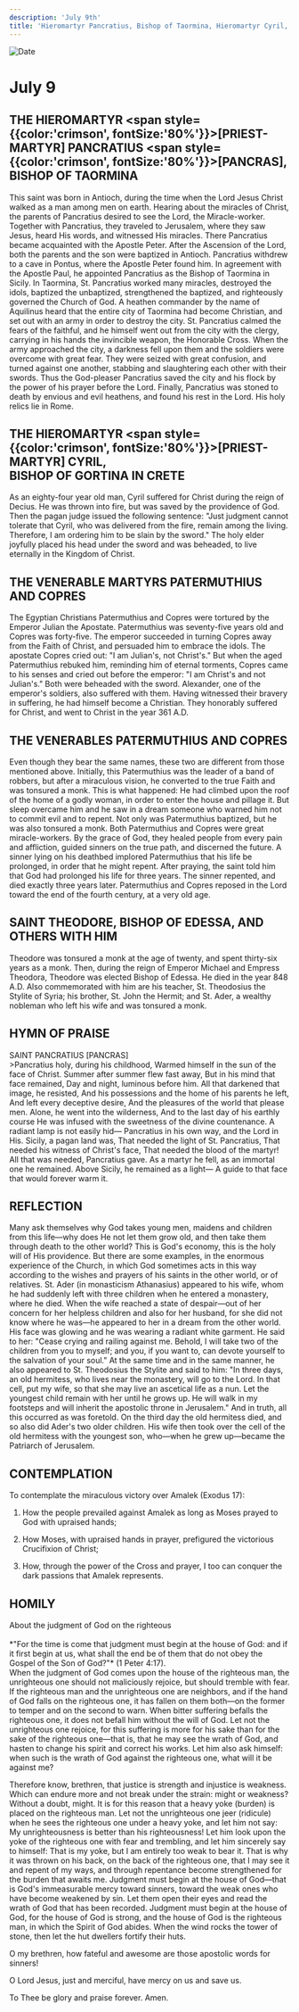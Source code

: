 ```yaml
---
description: 'July 9th'
title: 'Hieromartyr Pancratius, Bishop of Taormina, Hieromartyr Cyril, Bishop of Gortina, Venerable Martyrs Patermuthius and Copres'
---
```


<CustomPaginator />
<RunningHead />

<Image src="/title-imprint.png" height={68} width={50} alt="Date" className="title-imprint"/>

# <div id="date">July <Image className="four-dot" src="/four-dot.png" height={15} width={15} alt="" />9</div>

## THE HIEROMARTYR <span style={{color:'crimson', fontSize:'80%'}}>[PRIEST-MARTYR]</span> PANCRATIUS <span style={{color:'crimson', fontSize:'80%'}}>[PANCRAS]</span>, BISHOP OF TAORMINA

This saint was born in Antioch, during the time when the Lord Jesus Christ walked as a man among men on earth. Hearing about the miracles of Christ, the parents of Pancratius desired to see the Lord, the Miracle-worker. Together with Pancratius, they traveled to Jerusalem, where they saw Jesus, heard His words, and witnessed His miracles. There Pancratius became acquainted with the Apostle Peter. After the Ascension of the Lord, both the parents and the son were baptized in Antioch. Pancratius withdrew to a cave in Pontus, where the Apostle Peter found him. In agreement with the Apostle Paul, he appointed Pancratius as the Bishop of Taormina in Sicily. In Taormina, St. Pancratius worked many miracles, destroyed the idols, baptized the unbaptized, strengthened the baptized, and righteously governed the Church of God. A heathen commander by the name of Aquilinus heard that the entire city of Taormina had become Christian, and set out with an army in order to destroy the city. St. Pancratius calmed the fears of the faithful, and he himself went out from the city with the clergy, carrying in his hands the invincible weapon, the Honorable Cross. When the army approached the city, a darkness fell upon them and the soldiers were overcome with great fear. They were seized with great confusion, and turned against one another, stabbing and slaughtering each other with their swords. Thus the God-pleaser Pancratius saved the city and his flock by the power of his prayer before the Lord. Finally, Pancratius was stoned to death by envious and evil heathens, and found his rest in the Lord. His holy relics lie in Rome.

## THE HIEROMARTYR <span style={{color:'crimson', fontSize:'80%'}}>[PRIEST-MARTYR]</span> CYRIL,<br />BISHOP OF GORTINA IN CRETE

As an eighty-four year old man, Cyril suffered for Christ during the reign of Decius. He was thrown into fire, but was saved by the providence of God. Then the pagan judge issued the following sentence: "Just judgment cannot tolerate that Cyril, who was delivered from the fire, remain among the living. Therefore, I am ordering him to be slain by the sword." The holy elder joyfully placed his head under the sword and was beheaded, to live eternally in the Kingdom of Christ.

## THE VENERABLE MARTYRS PATERMUTHIUS AND COPRES

The Egyptian Christians Patermuthius and Copres were tortured by the Emperor Julian the Apostate. Patermuthius was seventy-five years old and Copres was forty-five. The emperor succeeded in turning Copres away from the Faith of Christ, and persuaded him to embrace the idols. The apostate Copres cried out: "I am Julian's, not Christ's." But when the aged Patermuthius rebuked him, reminding him of eternal torments, Copres came to his senses and cried out before the emperor: "I am Christ's and not Julian's." Both were beheaded with the sword. Alexander, one of the emperor's soldiers, also suffered with them. Having witnessed their bravery in suffering, he had himself become a Christian. They honorably suffered for Christ, and went to Christ in the year 361 A.D.

## THE VENERABLES PATERMUTHIUS AND COPRES

Even though they bear the same names, these two are different from those mentioned above. Initially, this Patermuthius was the leader of a band of robbers, but after a miraculous vision, he converted to the true Faith and was tonsured a monk. This is what happened: He had climbed upon the roof of the home of a godly woman, in order to enter the house and pillage it. But sleep overcame him and he saw in a dream someone who warned him not to commit evil and to repent. Not only was Patermuthius baptized, but he was also tonsured a monk. Both Patermuthius and Copres were great miracle-workers. By the grace of God, they healed people from every pain and affliction, guided sinners on the true path, and discerned the future. A sinner lying on his deathbed implored Patermuthius that his life be prolonged, in order that he might repent. After praying, the saint told him that God had prolonged his life for three years. The sinner repented, and died exactly three years later. Patermuthius and Copres reposed in the Lord toward the end of the fourth century, at a very old age.

## SAINT THEODORE, BISHOP OF EDESSA, AND OTHERS WITH HIM

Theodore was tonsured a monk at the age of twenty, and spent thirty-six years as a monk. Then, during the reign of Emperor Michael and Empress Theodora, Theodore was elected Bishop of Edessa. He died in the year 848 A.D. Also commemorated with him are his teacher, St. Theodosius the Stylite of Syria; his brother, St. John the Hermit; and St. Ader, a wealthy nobleman who left his wife and was tonsured a monk.


## HYMN OF PRAISE
<div style={{textAlign:'center', color:'crimson', fontWeight:'bold'}}>
SAINT PANCRATIUS [PANCRAS]
</div>
>Pancratius holy, during his childhood,  
Warmed himself in the sun of the face of Christ.  
Summer after summer flew fast away,  
But in his mind that face remained,  
Day and night, luminous before him.  
All that darkened that image, he resisted,  
And his possessions and the home of his parents he left,  
And left every deceptive desire,  
And the pleasures of the world that please men.  
Alone, he went into the wilderness,  
And to the last day of his earthly course  
He was infused with the sweetness of the divine countenance.  
A radiant lamp is not easily hid—  
Pancratius in his own way, and the Lord in His.  
Sicily, a pagan land was,  
That needed the light of St. Pancratius,  
That needed his witness of Christ's face,  
That needed the blood of the martyr!  
All that was needed, Pancratius gave.  
As a martyr he fell, as an immortal one he remained.  
Above Sicily, he remained as a light—  
A guide to that face that would forever warm it.  


## REFLECTION

Many ask themselves why God takes young men, maidens and children from this life—why does He not let them grow old, and then take them through death to the other world? This is God's economy, this is the holy will of His providence. But there are some examples, in the enormous experience of the Church, in which God sometimes acts in this way according to the wishes and prayers of his saints in the other world, or of relatives. St. Ader (in monasticism Athanasius) appeared to his wife, whom he had suddenly left with three children when he entered a monastery, where he died. When the wife reached a state of despair—out of her concern for her helpless children and also for her husband, for she did not know where he was—he appeared to her in a dream from the other world. His face was glowing and he was wearing a radiant white garment. He said to her: "Cease crying and railing against me. Behold, I will take two of the children from you to myself; and you, if you want to, can devote yourself to the salvation of your soul." At the same time and in the same manner, he also appeared to St. Theodosius the Stylite and said to him: "In three days, an old hermitess, who lives near the monastery, will go to the Lord. In that cell, put my wife, so that she may live an ascetical life as a nun. Let the youngest child remain with her until he grows up. He will walk in my footsteps and will inherit the apostolic throne in Jerusalem." And in truth, all this occurred as was foretold. On the third day the old hermitess died, and so also did Ader's two older children. His wife then took over the cell of the old hermitess with the youngest son, who—when he grew up—became the Patriarch of Jerusalem.


## CONTEMPLATION

To contemplate the miraculous victory over Amalek (Exodus 17):

1. How the people prevailed against Amalek as long as Moses prayed to God with upraised hands;

2. How Moses, with upraised hands in prayer, prefigured the victorious Crucifixion of Christ;

3. How, through the power of the Cross and prayer, I too can conquer the dark passions that Amalek represents.


## HOMILY
<div style={{textAlign:'center', color:'crimson', fontWeight:'bold'}}>
About the judgment of God on the righteous
</div>
<br />
<div style={{textAlign:'right'}}>
*"For the time is come that judgment must begin at the house of God: and if it first begin at us, what shall the end be of them that do not obey the Gospel of the Son of God?"* (1 Peter 4:17).
</div>
When the judgment of God comes upon the house of the righteous man, the unrighteous one should not maliciously rejoice, but should tremble with fear. If the righteous man and the unrighteous one are neighbors, and if the hand of God falls on the righteous one, it has fallen on them both—on the former to temper and on the second to warn. When bitter suffering befalls the righteous one, it does not befall him without the will of God. Let not the unrighteous one rejoice, for this suffering is more for his sake than for the sake of the righteous one—that is, that he may see the wrath of God, and hasten to change his spirit and correct his works. Let him also ask himself: when such is the wrath of God against the righteous one, what will it be against me?

Therefore know, brethren, that justice is strength and injustice is weakness. Which can endure more and not break under the strain: might or weakness? Without a doubt, might. It is for this reason that a heavy yoke (burden) is placed on the righteous man. Let not the unrighteous one jeer (ridicule) when he sees the righteous one under a heavy yoke, and let him not say: My unrighteousness is better than his righteousness! Let him look upon the yoke of the righteous one with fear and trembling, and let him sincerely say to himself: That is my yoke, but I am entirely too weak to bear it. That is why it was thrown on his back, on the back of the righteous one, that I may see it and repent of my ways, and through repentance become strengthened for the burden that awaits me. Judgment must begin at the house of God—that is God's immeasurable mercy toward sinners, toward the weak ones who have become weakened by sin. Let them open their eyes and read the wrath of God that has been recorded. Judgment must begin at the house of God, for the house of God is strong, and the house of God is the righteous man, in which the Spirit of God abides. When the wind rocks the tower of stone, then let the hut dwellers fortify their huts.

O my brethren, how fateful and awesome are those apostolic words for sinners!

O Lord Jesus, just and merciful, have mercy on us and save us.

To Thee be glory and praise forever. Amen.